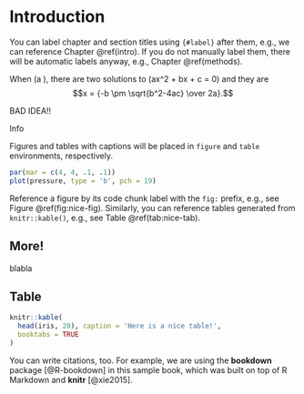 # Introduction {#intro}

You can label chapter and section titles using `{#label}` after them, e.g., we can reference Chapter \@ref(intro). If you do not manually label them, there will be automatic labels anyway, e.g., Chapter \@ref(methods).

<div class="progress">
  <div class="progress-bar" role="progressbar" style="width: 25%;" aria-valuenow="25" aria-valuemin="0" aria-valuemax="100"></div>
</div>

When \(a \ne 0\), there are two solutions to \(ax^2 + bx + c = 0\) and they are
$$x = {-b \pm \sqrt{b^2-4ac} \over 2a}.$$

::: {.alert .alert-dismissible .alert-warning}
BAD IDEA!!
:::

<span class="badge badge-info">Info</span>

Figures and tables with captions will be placed in `figure` and `table` environments, respectively.

```r
par(mar = c(4, 4, .1, .1))
plot(pressure, type = 'b', pch = 19)
```

Reference a figure by its code chunk label with the `fig:` prefix, e.g., see Figure \@ref(fig:nice-fig). Similarly, you can reference tables generated from `knitr::kable()`, e.g., see Table \@ref(tab:nice-tab).

## More!

blabla 

## Table

```r
knitr::kable(
  head(iris, 20), caption = 'Here is a nice table!',
  booktabs = TRUE
)
```

You can write citations, too. For example, we are using the **bookdown** package [@R-bookdown] in this sample book, which was built on top of R Markdown and **knitr** [@xie2015].
